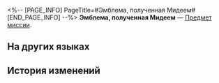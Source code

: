 <%-- [PAGE_INFO]
PageTitle=#Эмблема, полученная Мидеем#
[END_PAGE_INFO] --%>
{{Предмет Инфобокс
|id          = 140555
|Изображение = Предмет Эмблема, полученная Мидеем.png
|Тип         = Предмет миссии
|Инвентарь   = 
|Редкость    = 1
|Эффект      = 
|Описание    = 
}}
'''Эмблема, полученная Мидеем''' — [[Предмет миссии]].

==На других языках==
{{На других языках
|en   = Mydei obtained a crest
|zhs  = 万敌获得了徽记
|zht  = 萬敵獲得了徽記
|ja   = モーディスが獲得した紋章
|ko   = 마이데이가 획득한 문장
|es   = Midei obtuvo un emblema
|fr   = Mydei a obtenu un écusson
|ru   = Эмблема, полученная Мидеем
|th   = Mydei ได้รับตรา
|vi   = Mydei nhận được huy hiệu
|de   = Mydei hat ein Wappen erhalten.
|id   = Lencana yang Mydei Peroleh
|pt   = Mydei obteve um brasão
}}

==История изменений==
{{История изменений|3.5}}